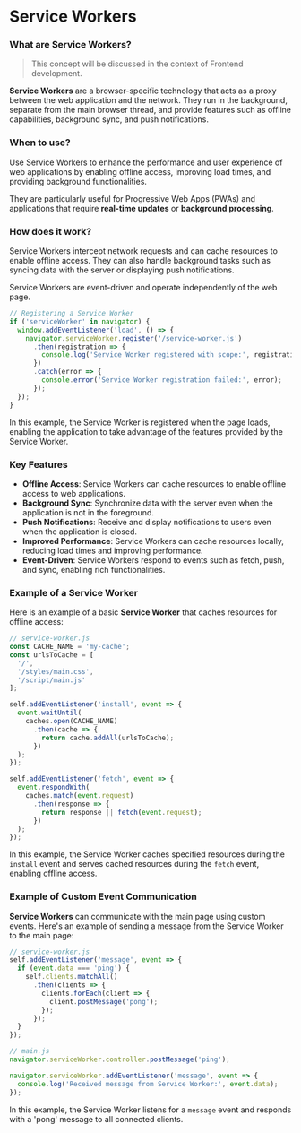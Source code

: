 # Service Workers

### What are Service Workers?

> This concept will be discussed in the context of Frontend development.

**Service Workers** are a browser-specific technology that acts as a proxy between the web application and the network. 
They run in the background, separate from the main browser thread, and provide features such as offline capabilities, background sync, and push notifications.

### When to use?

Use Service Workers to enhance the performance and user experience of web applications by enabling offline access, 
improving load times, and providing background functionalities. 

They are particularly useful for Progressive Web Apps (PWAs) and applications that require **real-time updates** or **background processing**.

### How does it work?

Service Workers intercept network requests and can cache resources to enable offline access. 
They can also handle background tasks such as syncing data with the server or displaying push notifications. 

Service Workers are event-driven and operate independently of the web page.

```javascript copy
// Registering a Service Worker
if ('serviceWorker' in navigator) {
  window.addEventListener('load', () => {
    navigator.serviceWorker.register('/service-worker.js')
      .then(registration => {
        console.log('Service Worker registered with scope:', registration.scope);
      })
      .catch(error => {
        console.error('Service Worker registration failed:', error);
      });
  });
}
```

In this example, the Service Worker is registered when the page loads, enabling the application to take advantage of the features 
provided by the Service Worker.

### Key Features
- **Offline Access**: Service Workers can cache resources to enable offline access to web applications.
- **Background Sync**: Synchronize data with the server even when the application is not in the foreground.
- **Push Notifications**: Receive and display notifications to users even when the application is closed.
- **Improved Performance**: Service Workers can cache resources locally, reducing load times and improving performance.
- **Event-Driven**: Service Workers respond to events such as fetch, push, and sync, enabling rich functionalities.

### Example of a Service Worker

Here is an example of a basic **Service Worker** that caches resources for offline access:

```javascript copy
// service-worker.js
const CACHE_NAME = 'my-cache';
const urlsToCache = [
  '/',
  '/styles/main.css',
  '/script/main.js'
];

self.addEventListener('install', event => {
  event.waitUntil(
    caches.open(CACHE_NAME)
      .then(cache => {
        return cache.addAll(urlsToCache);
      })
  );
});

self.addEventListener('fetch', event => {
  event.respondWith(
    caches.match(event.request)
      .then(response => {
        return response || fetch(event.request);
      })
  );
});
```
In this example, the Service Worker caches specified resources during the `install` event and serves cached resources during the 
`fetch` event, enabling offline access.

### Example of Custom Event Communication

**Service Workers** can communicate with the main page using custom events. Here's an example of sending a message from the Service Worker to the main page:

```javascript copy
// service-worker.js
self.addEventListener('message', event => {
  if (event.data === 'ping') {
    self.clients.matchAll()
      .then(clients => {
        clients.forEach(client => {
          client.postMessage('pong');
        });
      });
  }
});

// main.js
navigator.serviceWorker.controller.postMessage('ping');

navigator.serviceWorker.addEventListener('message', event => {
  console.log('Received message from Service Worker:', event.data);
});
```

In this example, the Service Worker listens for a `message` event and responds with a 'pong' message to all connected clients.